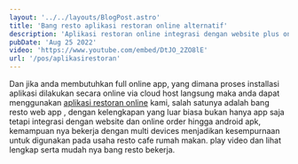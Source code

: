 ---
layout: '../../layouts/BlogPost.astro'
title: 'Bang resto aplikasi restoran online alternatif'
description: 'Aplikasi restoran online integrasi dengan website plus online order full online mode.'
pubDate: 'Aug 25 2022'
video: 'https://www.youtube.com/embed/DtJO_2ZO8lE'
url: '/pos/aplikasirestoran'
---

Dan jika anda membutuhkan full online app, yang dimana proses installasi aplikasi dilakukan secara online via cloud host langsung maka anda dapat menggunakan [aplikasi restoran online](/pos/aplikasirestoran) kami, salah satunya adalah bang resto web app , dengan kelengkapan yang luar biasa bukan hanya app saja tetapi integrasi dengan website dan online order hingga android apk, kemampuan nya bekerja dengan multi devices menjadikan kesempurnaan untuk digunakan pada usaha resto cafe rumah makan. play video dan lihat lengkap serta mudah nya bang resto bekerja.
